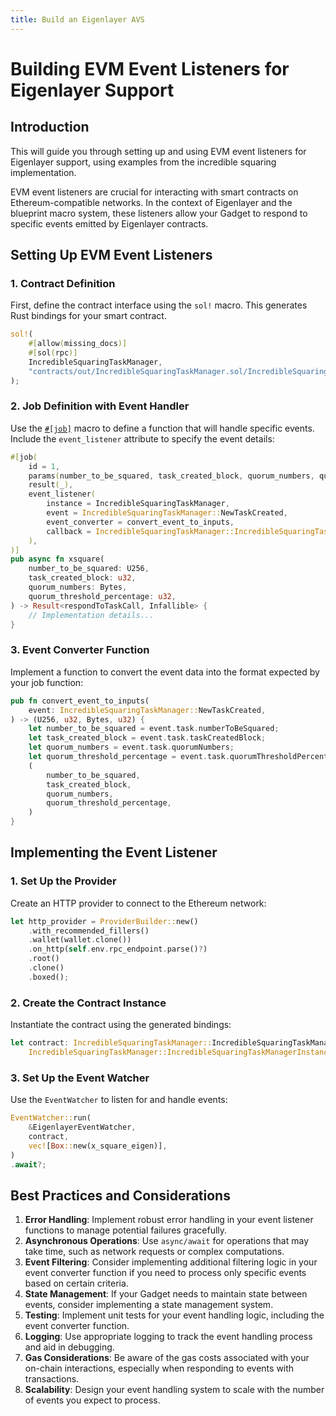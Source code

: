 ```yaml
---
title: Build an Eigenlayer AVS
---
```


# Building EVM Event Listeners for Eigenlayer Support

## Introduction

This will guide you through setting up and using EVM event listeners for Eigenlayer support, using examples from the
incredible squaring implementation.

EVM event listeners are crucial for interacting with smart contracts on Ethereum-compatible networks.
In the context of Eigenlayer and the blueprint macro system, these listeners allow your Gadget to respond to specific
events emitted by Eigenlayer contracts.

## Setting Up EVM Event Listeners

### 1. Contract Definition

First, define the contract interface using the `sol!` macro. This generates Rust bindings for your smart contract.

```rust
sol!(
    #[allow(missing_docs)]
    #[sol(rpc)]
    IncredibleSquaringTaskManager,
    "contracts/out/IncredibleSquaringTaskManager.sol/IncredibleSquaringTaskManager.json"
);
```

### 2. Job Definition with Event Handler

Use the [`#[job]`](./blueprint-macros/jobs.mdx) macro to define a function that will handle specific events. Include the `event_listener` attribute to specify the event details:

```rust
#[job(
    id = 1,
    params(number_to_be_squared, task_created_block, quorum_numbers, quorum_threshold_percentage),
    result(_),
    event_listener(
        instance = IncredibleSquaringTaskManager,
        event = IncredibleSquaringTaskManager::NewTaskCreated,
        event_converter = convert_event_to_inputs,
        callback = IncredibleSquaringTaskManager::IncredibleSquaringTaskManagerCalls::respondToTask
    ),
)]
pub async fn xsquare(
    number_to_be_squared: U256,
    task_created_block: u32,
    quorum_numbers: Bytes,
    quorum_threshold_percentage: u32,
) -> Result<respondToTaskCall, Infallible> {
    // Implementation details...
}
```

### 3. Event Converter Function

Implement a function to convert the event data into the format expected by your job function:

```rust
pub fn convert_event_to_inputs(
    event: IncredibleSquaringTaskManager::NewTaskCreated,
) -> (U256, u32, Bytes, u32) {
    let number_to_be_squared = event.task.numberToBeSquared;
    let task_created_block = event.task.taskCreatedBlock;
    let quorum_numbers = event.task.quorumNumbers;
    let quorum_threshold_percentage = event.task.quorumThresholdPercentage;
    (
        number_to_be_squared,
        task_created_block,
        quorum_numbers,
        quorum_threshold_percentage,
    )
}
```

## Implementing the Event Listener

### 1. Set Up the Provider

Create an HTTP provider to connect to the Ethereum network:

```rust
let http_provider = ProviderBuilder::new()
    .with_recommended_fillers()
    .wallet(wallet.clone())
    .on_http(self.env.rpc_endpoint.parse()?)
    .root()
    .clone()
    .boxed();
```

### 2. Create the Contract Instance

Instantiate the contract using the generated bindings:

```rust
let contract: IncredibleSquaringTaskManager::IncredibleSquaringTaskManagerInstance =
    IncredibleSquaringTaskManager::IncredibleSquaringTaskManagerInstance::new(contract_address, provider);
```

### 3. Set Up the Event Watcher

Use the `EventWatcher` to listen for and handle events:

```rust
EventWatcher::run(
    &EigenlayerEventWatcher,
    contract,
    vec![Box::new(x_square_eigen)],
)
.await?;
```

## Best Practices and Considerations

1. **Error Handling**: Implement robust error handling in your event listener functions to manage potential failures gracefully.
2. **Asynchronous Operations**: Use `async/await` for operations that may take time, such as network requests or complex computations.
3. **Event Filtering**: Consider implementing additional filtering logic in your event converter function if you need to process only specific events based on certain criteria.
4. **State Management**: If your Gadget needs to maintain state between events, consider implementing a state management system.
5. **Testing**: Implement unit tests for your event handling logic, including the event converter function.
6. **Logging**: Use appropriate logging to track the event handling process and aid in debugging.
7. **Gas Considerations**: Be aware of the gas costs associated with your on-chain interactions, especially when responding to events with transactions.
8. **Scalability**: Design your event handling system to scale with the number of events you expect to process.
